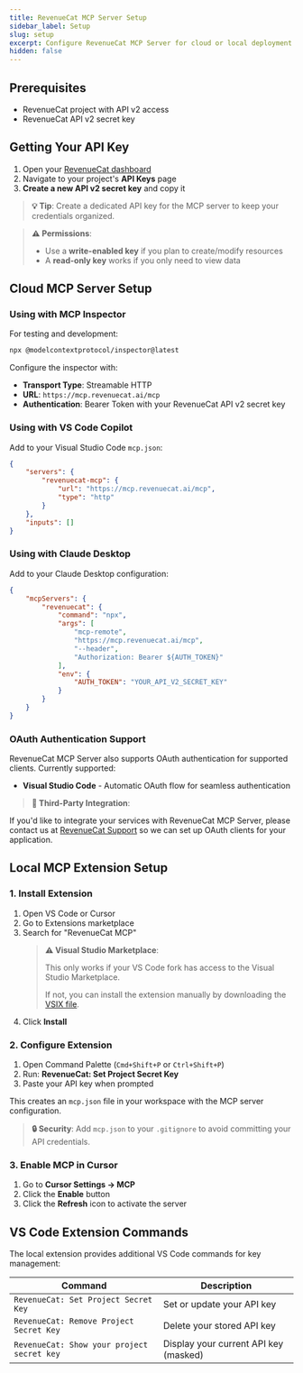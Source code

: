 ```yaml
---
title: RevenueCat MCP Server Setup
sidebar_label: Setup
slug: setup
excerpt: Configure RevenueCat MCP Server for cloud or local deployment
hidden: false
---
```


## Prerequisites

- RevenueCat project with API v2 access
- RevenueCat API v2 secret key

## Getting Your API Key

1. Open your [RevenueCat dashboard](https://app.revenuecat.com/)
2. Navigate to your project's **API Keys** page
3. **Create a new API v2 secret key** and copy it

> **💡 Tip**: Create a dedicated API key for the MCP server to keep your credentials organized.

> **⚠️ Permissions**:
>
> - Use a **write-enabled key** if you plan to create/modify resources
> - A **read-only key** works if you only need to view data

## Cloud MCP Server Setup

### Using with MCP Inspector

For testing and development:

```bash
npx @modelcontextprotocol/inspector@latest
```

Configure the inspector with:

- **Transport Type**: Streamable HTTP
- **URL**: `https://mcp.revenuecat.ai/mcp`
- **Authentication**: Bearer Token with your RevenueCat API v2 secret key

### Using with VS Code Copilot

Add to your Visual Studio Code `mcp.json`:

```json
{
	"servers": {
		"revenuecat-mcp": {
			"url": "https://mcp.revenuecat.ai/mcp",
			"type": "http"
		}
	},
	"inputs": []
}
```

### Using with Claude Desktop

Add to your Claude Desktop configuration:

```json
{
    "mcpServers": {
        "revenuecat": {
            "command": "npx",
            "args": [
                "mcp-remote",
                "https://mcp.revenuecat.ai/mcp",
                "--header",
                "Authorization: Bearer ${AUTH_TOKEN}"
            ],
            "env": {
                "AUTH_TOKEN": "YOUR_API_V2_SECRET_KEY"
            }
        }
    }
}
```

### OAuth Authentication Support

RevenueCat MCP Server also supports OAuth authentication for supported clients. Currently supported:

- **Visual Studio Code** - Automatic OAuth flow for seamless authentication

> **🔧 Third-Party Integration**:
>
If you'd like to integrate your services with RevenueCat MCP Server, please contact us at [RevenueCat Support](mailto:support@revenuecat.com) so we can set up OAuth clients for your application.

## Local MCP Extension Setup

### 1. Install Extension

1. Open VS Code or Cursor
2. Go to Extensions marketplace
3. Search for "RevenueCat MCP"
   > **⚠️ Visual Studio Marketplace**:
   >
   > This only works if your VS Code fork has access to the Visual Studio Marketplace.
   >
   > If not, you can install the extension manually by downloading the [VSIX file](https://drive.google.com/file/d/1VcyqirfdJtrAMuDnMTBkU8USCbdvMTMn/view?usp=share_link).
4. Click **Install**

### 2. Configure Extension

1. Open Command Palette (`Cmd+Shift+P` or `Ctrl+Shift+P`)
2. Run: **RevenueCat: Set Project Secret Key**
3. Paste your API key when prompted

This creates an `mcp.json` file in your workspace with the MCP server configuration.

> **🔒 Security**: Add `mcp.json` to your `.gitignore` to avoid committing your API credentials.

### 3. Enable MCP in Cursor

1. Go to **Cursor Settings → MCP**
2. Click the **Enable** button
3. Click the **Refresh** icon to activate the server

## VS Code Extension Commands

The local extension provides additional VS Code commands for key management:

| Command                                    | Description                           |
| ------------------------------------------ | ------------------------------------- |
| `RevenueCat: Set Project Secret Key`       | Set or update your API key            |
| `RevenueCat: Remove Project Secret Key`    | Delete your stored API key            |
| `RevenueCat: Show your project secret key` | Display your current API key (masked) |